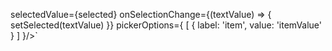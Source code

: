 

selectedValue={selected} 
onSelectionChange={(textValue) => { setSelected(textValue) }} 
pickerOptions={ [ { label: 'item', value: 'itemValue' } ] }/>`


<ComponentTopInfo componentName="VAModalPicker" example={exampleString} codeString={VAModalPickerString} />